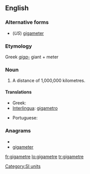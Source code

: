 ==English==

===Alternative forms===
* (''US'') [[gigameter]]

===Etymology===
Greek ''[[giga-]]'' giant + meter

===Noun===
{{en-noun}}

# {{chiefly|International|British|Canadian}} A distance of 1,000,000 kilometres.

====Translations====
{{trans-top|a distance of 1,000,000 kilometres}}
* Greek: {{t-|el|gigametro}}
* [[Interlingua]]: [[gigametro]]
{{trans-mid}}
* Portuguese: {{t-|pt|gigametro}}
{{trans-bottom}}

===Anagrams===
* {{alphagram|aeeggimrt}}
* [[gigameter#English|gigameter]]

[[Category:SI units]]

[[fr:gigametre]]
[[lo:gigametre]]
[[tr:gigametre]]